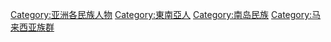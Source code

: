 {{Commonscat|Malay people}}

[[Category:亚洲各民族人物|Category:亚洲各民族人物]]
[[Category:東南亞人|Category:東南亞人]]
[[Category:南岛民族|Category:南岛民族]]
[[Category:马来西亚族群|Category:马来西亚族群]]